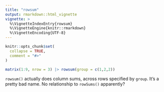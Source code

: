 ```yaml
---
title: "rowsum"
output: rmarkdown::html_vignette
vignette: >
  %\VignetteIndexEntry{rowsum}
  %\VignetteEngine{knitr::rmarkdown}
  %\VignetteEncoding{UTF-8}
---
```


```r
knitr::opts_chunk$set(
  collapse = TRUE,
  comment = "#>"
)
```

```r
matrix(1:9, nrow = 3) |> rowsum(group = c(1,2,2))
```

`rowsum()` actually does column sums, across rows specified by `group`. It's a pretty bad name. No relationship to `rowSums()` apparently?

